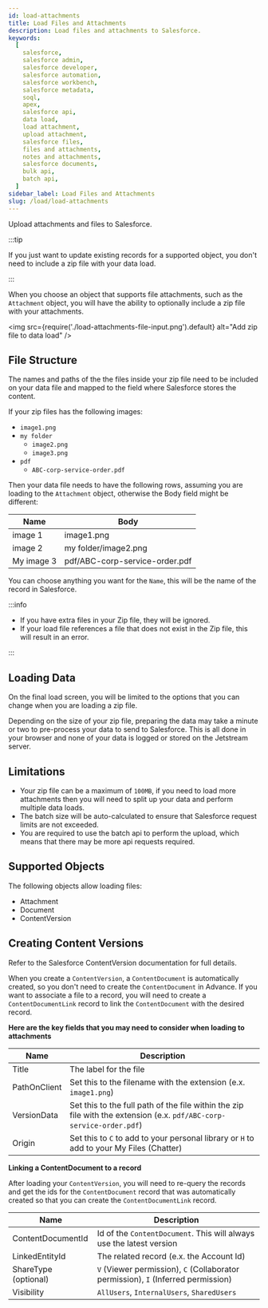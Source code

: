 ```yaml
---
id: load-attachments
title: Load Files and Attachments
description: Load files and attachments to Salesforce.
keywords:
  [
    salesforce,
    salesforce admin,
    salesforce developer,
    salesforce automation,
    salesforce workbench,
    salesforce metadata,
    soql,
    apex,
    salesforce api,
    data load,
    load attachment,
    upload attachment,
    salesforce files,
    files and attachments,
    notes and attachments,
    salesforce documents,
    bulk api,
    batch api,
  ]
sidebar_label: Load Files and Attachments
slug: /load/load-attachments
---
```


Upload attachments and files to Salesforce.

:::tip

If you just want to update existing records for a supported object, you don't need to include a zip file with your data load.

:::

When you choose an object that supports file attachments, such as the `Attachment` object, you will have the ability to optionally include a zip file with your attachments.

<img src={require('./load-attachments-file-input.png').default} alt="Add zip file to data load" />

## File Structure

The names and paths of the the files inside your zip file need to be included on your data file and mapped to the field where Salesforce stores the content.

If your zip files has the following images:

- `image1.png`
- `my folder`
  - `image2.png`
  - `image3.png`
- `pdf`
  - `ABC-corp-service-order.pdf`

Then your data file needs to have the following rows, assuming you are loading to the `Attachment` object, otherwise the Body field might be different:

| Name       | Body                           |
| ---------- | ------------------------------ |
| image 1    | image1.png                     |
| image 2    | my folder/image2.png           |
| My image 3 | pdf/ABC-corp-service-order.pdf |

You can choose anything you want for the `Name`, this will be the name of the record in Salesforce.

:::info

- If you have extra files in your Zip file, they will be ignored.
- If your load file references a file that does not exist in the Zip file, this will result in an error.

:::

## Loading Data

On the final load screen, you will be limited to the options that you can change when you are loading a zip file.

Depending on the size of your zip file, preparing the data may take a minute or two to pre-process your data to send to Salesforce. This is all done in your browser and none of your data is logged or stored on the Jetstream server.

## Limitations

- Your zip file can be a maximum of `100MB`, if you need to load more attachments then you will need to split up your data and perform multiple data loads.
- The batch size will be auto-calculated to ensure that Salesforce request limits are not exceeded.
- You are required to use the batch api to perform the upload, which means that there may be more api requests required.

## Supported Objects

The following objects allow loading files:

- Attachment
- Document
- ContentVersion

## Creating Content Versions

Refer to the Salesforce ContentVersion documentation for full details.

When you create a `ContentVersion`, a `ContentDocument` is automatically created, so you don't need to create the `ContentDocument` in Advance.
If you want to associate a file to a record, you will need to create a `ContentDocumentLink` record to link the `ContentDocument` with the desired record.

**Here are the key fields that you may need to consider when loading to attachments**

| Name         | Description                                                                                                          |
| ------------ | -------------------------------------------------------------------------------------------------------------------- |
| Title        | The label for the file                                                                                               |
| PathOnClient | Set this to the filename with the extension (e.x. `image1.png`)                                                      |
| VersionData  | Set this to the full path of the file within the zip file with the extension (e.x. `pdf/ABC-corp-service-order.pdf`) |
| Origin       | Set this to `C` to add to your personal library or `H` to add to your My Files (Chatter)                             |

**Linking a ContentDocument to a record**

After loading your `ContentVersion`, you will need to re-query the records and get the ids for the `ContentDocument` record that was automatically created so that you can create the `ContentDocumentLink` record.

| Name                 | Description                                                                       |
| -------------------- | --------------------------------------------------------------------------------- |
| ContentDocumentId    | Id of the `ContentDocument`. This will always use the latest version              |
| LinkedEntityId       | The related record (e.x. the Account Id)                                          |
| ShareType (optional) | `V` (Viewer permission), `C` (Collaborator permission), `I` (Inferred permission) |
| Visibility           | `AllUsers`, `InternalUsers`, `SharedUsers`                                        |
